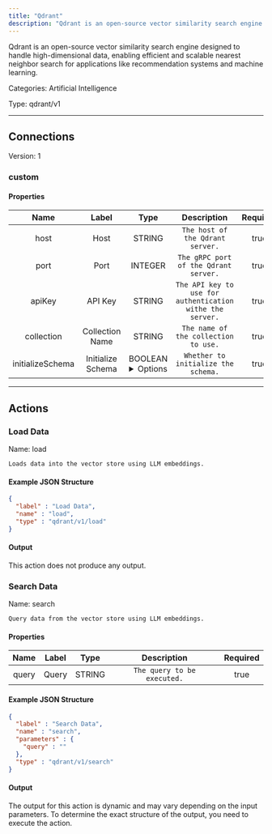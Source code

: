 ```yaml
---
title: "Qdrant"
description: "Qdrant is an open-source vector similarity search engine designed to handle high-dimensional data, enabling efficient and scalable nearest neighbor search for applications like recommendation systems and machine learning."
---
```


Qdrant is an open-source vector similarity search engine designed to handle high-dimensional data, enabling efficient and scalable nearest neighbor search for applications like recommendation systems and machine learning.


Categories: Artificial Intelligence


Type: qdrant/v1

<hr />



## Connections

Version: 1


### custom

#### Properties

|      Name       |      Label     |     Type     |     Description     | Required |
|:---------------:|:--------------:|:------------:|:-------------------:|:--------:|
| host | Host | STRING | `The host of the Qdrant server.` | true |
| port | Port | INTEGER | `The gRPC port of the Qdrant server.` | true |
| apiKey | API Key | STRING | `The API key to use for authentication withe the server.` | true |
| collection | Collection Name | STRING | `The name of the collection to use.` | true |
| initializeSchema | Initialize Schema | BOOLEAN <details> <summary> Options </summary> true, false </details> | `Whether to initialize the schema.` | true |





<hr />



## Actions


### Load Data
Name: load

`Loads data into the vector store using LLM embeddings.`

#### Example JSON Structure
```json
{
  "label" : "Load Data",
  "name" : "load",
  "type" : "qdrant/v1/load"
}
```

#### Output

This action does not produce any output.




### Search Data
Name: search

`Query data from the vector store using LLM embeddings.`

#### Properties

|      Name       |      Label     |     Type     |     Description     | Required |
|:---------------:|:--------------:|:------------:|:-------------------:|:--------:|
| query | Query | STRING | `The query to be executed.` | true |

#### Example JSON Structure
```json
{
  "label" : "Search Data",
  "name" : "search",
  "parameters" : {
    "query" : ""
  },
  "type" : "qdrant/v1/search"
}
```

#### Output

The output for this action is dynamic and may vary depending on the input parameters. To determine the exact structure of the output, you need to execute the action.






